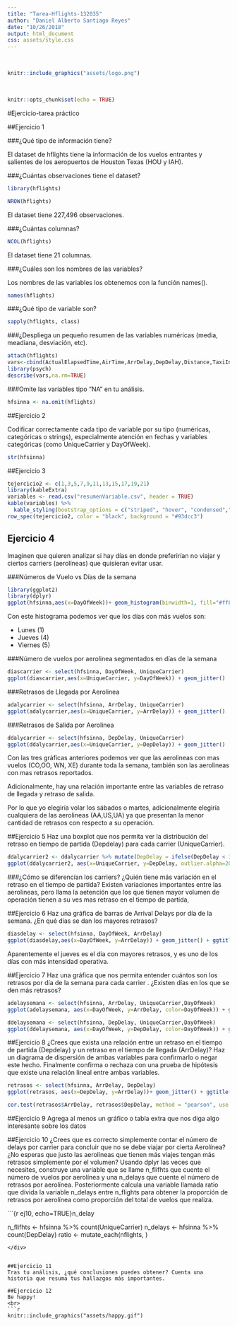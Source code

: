 ```yaml
---
title: "Tarea-Hflights-132035"
author: "Daniel Alberto Santiago Reyes"
date: "10/26/2018"
output: html_document
css: assets/style.css
---
```


<br>
```r
knitr::include_graphics("assets/logo.png")
```
<br>

```r
knitr::opts_chunk$set(echo = TRUE)
```

#Ejercicio-tarea práctico

##Ejercicio 1

###¿Qué tipo de información tiene?

El dataset de hflights tiene la información de los vuelos entrantes y salientes de los aeropuertos de Houston Texas (HOU y IAH).

###¿Cuántas observaciones tiene el dataset?
```r
library(hflights)
```
<div class = "pink">
```r
NROW(hflights)
```
</div>

El dataset tiene 227,496 observaciones.

###¿Cuántas columnas?
<div class = "green">
```r
NCOL(hflights)
```
</div>

El dataset tiene 21 columnas.

###¿Cuáles son los nombres de las variables?

Los nombres de las variables los obtenemos con la función names().

<div class = "pink">
```r
names(hflights)
```
</div>

###¿Qué tipo de variable son?

<div class = "green">
```r
sapply(hflights, class)
```
</div>

###¿Despliega un pequeño resumen de las variables numéricas (media, meadiana, desviación, etc). 
<div class = "pink">
```r
attach(hflights)
vars<-cbind(ActualElapsedTime,AirTime,ArrDelay,DepDelay,Distance,TaxiIn,TaxiOut)
library(psych)
describe(vars,na.rm=TRUE)
```
</div>
###Omite las variables tipo “NA” en tu análisis.
<div class = "green">
```r

hfsinna <- na.omit(hflights)

```
</div>
##Ejercicio 2

Codificar correctamente cada tipo de variable por su tipo (numéricas, categóricas o strings), especialmente atención en fechas y variables categóricas (como UniqueCarrier y DayOfWeek).
<div class = "pink">
```r

str(hfsinna)

```
</div>

##Ejercicio 3

```r
tejercicio2 <- c(1,3,5,7,9,11,13,15,17,19,21)
library(kableExtra)
variables <- read.csv("resumenVariable.csv", header = TRUE)
kable(variables) %>%
  kable_styling(bootstrap_options = c("striped", "hover", "condensed","responsive")) %>%
row_spec(tejercicio2, color = "black", background = "#93dcc3")

```

## Ejercicio 4

Imaginen que quieren analizar si hay días en donde preferirían no viajar y ciertos carriers (aerolíneas) que quisieran evitar usar.

###Números de Vuelo vs Días de la semana

<div class = "pink">
```r

library(ggplot2)
library(dplyr)
ggplot(hfsinna,aes(x=DayOfWeek))+ geom_histogram(binwidth=1, fill="#ff81b0", colour="black") + theme_bw() + labs(title="Histograma de vuelos por día", x="Día de la semana", y="Número de vuelos") + theme(plot.title = element_text(hjust = 1))
```
</div>

Con este histograma podemos ver que los días con más vuelos son:

* Lunes (1)
* Jueves (4)
* Viernes (5)

###Número de vuelos por aerolinea segmentados en días de la semana

<div class = "pink">
```r

diascarrier <- select(hfsinna, DayOfWeek, UniqueCarrier)
ggplot(diascarrier,aes(x=UniqueCarrier, y=DayOfWeek)) + geom_jitter()
```
</div>

###Retrasos de Llegada por Aerolinea

<div class = "pink">
```r

adalycarrier <- select(hfsinna, ArrDelay, UniqueCarrier)
ggplot(adalycarrier,aes(x=UniqueCarrier, y=ArrDelay)) + geom_jitter()
```
</div>

###Retrasos de Salida por Aerolinea

<div class = "pink">
```r

ddalycarrier <- select(hfsinna, DepDelay, UniqueCarrier)
ggplot(ddalycarrier,aes(x=UniqueCarrier, y=DepDelay)) + geom_jitter()

```
</div>

Con las tres gráficas anteriores podemos ver que las aerolineas con mas vuelos (CO,OO, WN, XE) durante toda la semana, también son las aerolineas con mas retrasos reportados. 

Adicionalmente, hay una relación importante entre las variables de retraso de llegada y retraso de salida.

Por lo que yo elegiría volar los sábados o martes, adicionalmente elegiría cualquiera de las aerolineas (AA,US,UA) ya que presentan la menor cantidad de retrasos con respecto a su operación.

##Ejercicio 5
Haz una boxplot que nos permita ver la distribución del retraso en tiempo de partida (Depdelay) para cada carrier (UniqueCarrier).
<div class = "green">
```r
ddalycarrier2 <- ddalycarrier %>% mutate(DepDelay = ifelse(DepDelay < 15,no=NA, yes =DepDelay))
ggplot(ddalycarrier2, aes(x=UniqueCarrier, y=DepDelay, outlier.alpha=20, rm.na=TRUE)) + geom_boxplot() + ggtitle("Boxplot Retraso de salida por aerolinea") + xlab("UniqueCarrier") + ylab("Retraso") + theme_bw() + expand_limits(y=-0)

```
</div>
###¿Cómo se diferencían los carriers? ¿Quién tiene más variación en el retraso en el tiempo de partida?
Existen variaciones importantes entre las aerolineas, pero llama la aetención que los que tienen mayor volumen de operación tienen a su ves mas retraso en el tiempo de partida,

##Ejercicio 6
Haz una gráfica de barras de Arrival Delays por día de la semana. ¿En qué días se dan los mayores retrasos?

<div class = "pink">
```r

diasdelay <- select(hfsinna, DayOfWeek, ArrDelay)
ggplot(diasdelay,aes(x=DayOfWeek, y=ArrDelay)) + geom_jitter() + ggtitle("Retraso de llegada por día de la semana")
```
</div>

Aparentemente el jueves es el día con mayores retrasos, y es uno de los días con más intensidad operativa.


##Ejercicio 7
Haz una gráfica que nos permita entender cuántos son los retrasos por día de la semana para cada carrier . ¿Existen días en los que se den más retrasos?
<div class = "pink">
```r

adelaysemana <- select(hfsinna, ArrDelay, UniqueCarrier,DayOfWeek)
ggplot(adelaysemana, aes(x=DayOfWeek, y=ArrDelay, color=DayOfWeek)) + geom_point() + facet_wrap(~UniqueCarrier)+ ggtitle("Retraso de llegada por día de la semana por aerolinea")+xlab("Aerolinea") + ylab("Retraso de llegada")


```


```r

ddelaysemana <- select(hfsinna, DepDelay, UniqueCarrier,DayOfWeek)
ggplot(ddelaysemana, aes(x=DayOfWeek, y=DepDelay, color=DayOfWeek)) + geom_point() + facet_wrap(~UniqueCarrier)+ ggtitle("Retraso de llegada por día de la semana por aerolinea")+xlab("Aerolinea") + ylab("Retraso de salida")


```
</div>



##Ejercicio 8
¿Crees que exista una relación entre un retraso en el tiempo de partida (Depdelay) y un retraso en el tiempo de llegada (ArrDelay)? Haz un diagrama de dispersión de ambas variables para confirmarlo o negar este hecho. Finalmente confirma o rechaza con una prueba de hipótesis que existe una relación lineal entre ambas variables.

<div class = "pink">
```r

retrasos <- select(hfsinna, ArrDelay, DepDelay)
ggplot(retrasos, aes(x=DepDelay, y=ArrDelay))+ geom_jitter() + ggtitle("Retraso de llegada y salida")+xlab("Retraso de llegada") + ylab("Retraso de salida")+ geom_point(colour = "pink", size = 1)


```
</div>


<div class = "pink">
```r

cor.test(retrasos$ArrDelay, retrasos$DepDelay, method = "pearson", use = "complete.obs")


```
</div>

##Ejercicio 9
Agrega al menos un gráfico o tabla extra que nos diga algo interesante sobre los datos

##Ejercicio 10
¿Crees que es correcto simplemente contar el número de delays por carrier para concluir que no se debe viajar por cierta Aerolínea? ¿No esperas que justo las aerolíneas que tienen más viajes tengan más retrasos simplemente por el volumen? Usando dplyr las veces que necesites, construye una variable que se llame n_flifhts que cuente el número de vuelos por aerolínea y una n_delays que cuente el número de retrasos por aerolínea. Posteriormente calcula una variable llamada ratio que divida la variable n_delays entre n_flights para obtener la proporción de retrasos por aerolínea como proporción del total de vuelos que realiza.

```{r ej10, echo=TRUE}n_delay

n_flifhts <- hfsinna %>% count(UniqueCarrier)
n_delays  <- hfsinna %>% count(DepDelay)
ratio <- mutate_each(nflights, )



```
</div>


##Ejercicio 11
Tras tu análisis, ¿qué conclusiones puedes obtener? Cuenta una historia que resuma tus hallazgos más importantes.

##Ejercicio 12
Be happy!
<br>
```r
knitr::include_graphics("assets/happy.gif")
```
<br>
